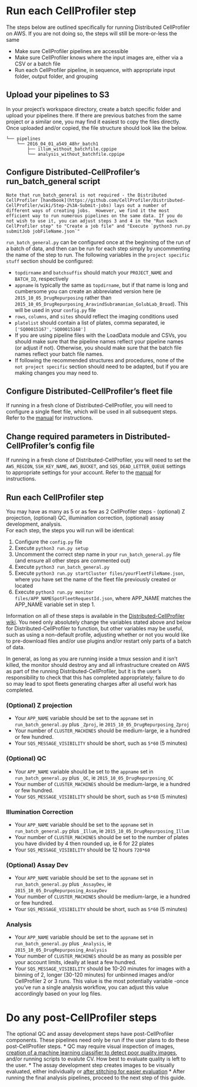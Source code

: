 # Run each CellProfiler step

The steps below are outlined specifically for running Distributed CellProfiler on AWS.  If you are not doing so, the steps will still be more-or-less the same

* Make sure CellProfiler pipelines are accessible
* Make sure CellProfiler knows where the input images are, either via a CSV or a batch file
* Run each CellProfiler pipeline, in sequence, with appropriate input folder, output folder, and grouping

## Upload your pipelines to S3

In your project's workspace directory, create a batch specific folder and upload your pipelines there.  If there are previous batches from the same project or a similar one, you may find it easiest to copy the files directly. Once uploaded and/or copied, the file structure should look like the below.

```
└── pipelines
    └── 2016_04_01_a549_48hr_batch1
        ├── illum_without_batchfile.cppipe
        └── analysis_without_batchfile.cppipe
```

## Configure Distributed-CellProfiler's run_batch_general script

```block2
Note that run_batch_general is not required - the Distributed CellProfiler [handbook](https://github.com/CellProfiler/Distributed-CellProfiler/wiki/Step-2%3A-Submit-jobs) lays out a number of different ways of creating jobs.  However, we find it the most efficient way to run numerous pipelines on the same data. If you do not wish to use it, you can adjust steps 3 and 4 in the "Run each CellProfiler step" to "Create a job file" and "Execute `python3 run.py submitJob jobFileName.json`" 
```

`run_batch_general.py` can be configured once at the beginning of the run of a batch of data, and then can be run for each step simply by uncommenting the name of the step to run.  The following variables in the `project specific stuff` section should be configured:

* `topdirname` and `batchsuffix` should match your `PROJECT_NAME` and `BATCH_ID`, respectively
* `appname` is typically the same as `topdirname`, but if that name is long and cumbersome you can create an abbreviated version here (ie `2015_10_05_DrugRepurposing` rather than `2015_10_05_DrugRepurposing_AravindSubramanian_GolubLab_Broad`). This will be used in your `config.py` file
* `rows`, `columns`, and `sites` should reflect the imaging conditions used
* `platelist` should contain a list of plates, comma separated, ie `['SQ00015167','SQ00015168']`
* If you are using pipeline files with the LoadData module and CSVs, you should make sure that the pipeline names reflect your pipeline names (or adjust if not). Otherwise, you should make sure that the batch file names reflect your batch file names.
* If following the recommended structures and procedures, none of the `not project specific` section should need to be adapted, but if you are making changes you may need to.

## Configure Distributed-CellProfiler's fleet file

If running in a fresh clone of Distributed-CellProfiler, you will need to configure a single fleet file, which will be used in all subsequent steps.  
Refer to the [manual](https://github.com/CellProfiler/Distributed-CellProfiler/wiki/Step-3%3A-Start-your-cluster) for instructions.

## Change required parameters in Distributed-CellProfiler's config file

If running in a fresh clone of Distributed-CellProfiler, you will need to set the `AWS_REGION`, `SSH_KEY_NAME`, `AWS_BUCKET`, and `SQS_DEAD_LETTER_QUEUE` settings to appropriate settings for your account. Refer to the [manual](https://github.com/CellProfiler/Distributed-CellProfiler/wiki/Step-1%3A--Configuration) for instructions.  

## Run each CellProfiler step

You may have as many as 5 or as few as 2 CellProfiler steps - (optional) Z projection, (optional) QC, illumination correction, (optional) assay development, analysis.  
For each step, the steps you will run will be identical:

1) Configure the `config.py` file
2) Execute `python3 run.py setup`
3) Uncomment the correct step name in your `run_batch_general.py` file (and ensure all other steps are commented out)
4) Execute `python3 run_batch_general.py`
5) Execute `python3 run.py startCluster files/yourFleetFileName.json`, where you have set the name of the fleet file previously created or located
6) Execute `python3 run.py monitor files/APP_NAMESpotFleetRequestId.json`, where APP_NAME matches the APP_NAME variable set in step 1.

Information on all of these steps is available in the [Distributed-CellProfiler wiki](https://github.com/CellProfiler/Distributed-CellProfiler/wiki). You need only absolutely change the variables stated above and below for Distributed-CellProfiler to function, but other variables may be useful, such as using a non-default profile, adjusting whether or not you would like to pre-download files and/or use plugins and/or restart only parts of a batch of data.

In general, as long as you are running inside a tmux session and it isn't killed, the monitor should destroy any and all infrastructure created on AWS as part of the running Distributed-CellProfiler, but it is the user's responsibility to check that this has completed appropriately; failure to do so may lead to spot fleets generating charges after all useful work has completed.

### (Optional) Z projection

* Your `APP_NAME` variable should be set to the `appname` set in `run_batch_general.py` plus `_Zproj`, ie `2015_10_05_DrugRepurposing_Zproj`
* Your number of `CLUSTER_MACHINES` should be medium-large, ie a hundred or few hundred.
* Your `SQS_MESSAGE_VISIBILITY` should be short, such as `5*60` (5 minutes)

### (Optional) QC

* Your `APP_NAME` variable should be set to the `appname` set in `run_batch_general.py` plus `_QC`, ie `2015_10_05_DrugRepurposing_QC`
* Your number of `CLUSTER_MACHINES` should be medium-large, ie a hundred or few hundred.
* Your `SQS_MESSAGE_VISIBILITY` should be short, such as `5*60` (5 minutes)

### Illumination Correction

* Your `APP_NAME` variable should be set to the `appname` set in `run_batch_general.py` plus `_Illum`, ie `2015_10_05_DrugRepurposing_Illum`
* Your number of `CLUSTER_MACHINES` should be set to the number of plates you have divided by 4 then rounded up, ie 6 for 22 plates
* Your `SQS_MESSAGE_VISIBILITY` should be 12 hours `720*60` 

### (Optional) Assay Dev

* Your `APP_NAME` variable should be set to the `appname` set in `run_batch_general.py` plus `_AssayDev`, ie `2015_10_05_DrugRepurposing_AssayDev`
* Your number of `CLUSTER_MACHINES` should be medium-large, ie a hundred or few hundred.
* Your `SQS_MESSAGE_VISIBILITY` should be short, such as `5*60` (5 minutes)

### Analysis

* Your `APP_NAME` variable should be set to the `appname` set in `run_batch_general.py` plus `_Analysis`, ie `2015_10_05_DrugRepurposing_Analysis`
* Your number of `CLUSTER_MACHINES` should be as many as possible per your account limits, ideally at least a few hundred.
* Your `SQS_MESSAGE_VISIBILITY` should be 10-20 minutes for images with a binning of 2, longer (30-120 minutes) for unbinned images and/or CellProfiler 2 or 3 runs.  This value is the most potentially variable -once you've run a single analysis workflow, you can adjust this value accordingly based on your log files.

# Do any post-CellProfiler steps

The optional QC and assay development steps have post-CellProfiler components.  These pipelines need only be run if the user plans to do these post-CellProfiler steps. 
* QC may require visual inspection of images, [creation of a machine learning classifier to detect poor quality images](https://github.com/CellProfiler/tutorials/tree/master/QualityControl), and/or running scripts to evalute CV.  How best to evaluate quality is left to the user.
* The assay development step creates images to be visually evaluated, either individually or [after stitching for easier evaluation](https://currentprotocols.onlinelibrary.wiley.com/doi/full/10.1002/cpz1.89)
* After running the final analysis pipelines, proceed to the next step of this guide.
